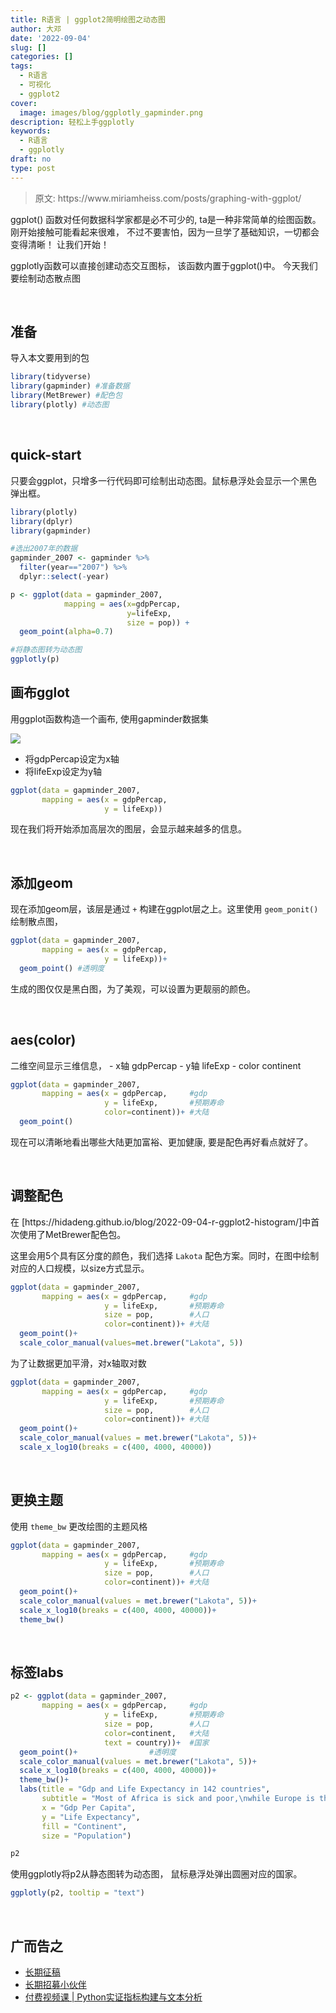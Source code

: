 ```yaml
---
title: R语言 | ggplot2简明绘图之动态图
author: 大邓
date: '2022-09-04'
slug: []
categories: []
tags:
  - R语言
  - 可视化
  - ggplot2
cover:
  image: images/blog/ggplotly_gapminder.png
description: 轻松上手ggplotly
keywords:
  - R语言
  - ggplotly
draft: no
type: post
---
```


> 原文: https://www.miriamheiss.com/posts/graphing-with-ggplot/


ggplot() 函数对任何数据科学家都是必不可少的, ta是一种非常简单的绘图函数。刚开始接触可能看起来很难， 不过不要害怕，因为一旦学了基础知识，一切都会变得清晰！ 让我们开始！

ggplotly函数可以直接创建动态交互图标， 该函数内置于ggplot()中。 今天我们要绘制动态散点图


<br>

## 准备

导入本文要用到的包

```r
library(tidyverse) 
library(gapminder) #准备数据
library(MetBrewer) #配色包
library(plotly) #动态图
```

<br>




## quick-start

只要会ggplot，只增多一行代码即可绘制出动态图。鼠标悬浮处会显示一个黑色弹出框。
```r
library(plotly)
library(dplyr)
library(gapminder)

#选出2007年的数据
gapminder_2007 <- gapminder %>% 
  filter(year=="2007") %>% 
  dplyr::select(-year)

p <- ggplot(data = gapminder_2007, 
            mapping = aes(x=gdpPercap, 
                          y=lifeExp, 
                          size = pop)) +
  geom_point(alpha=0.7)

#将静态图转为动态图
ggplotly(p)
```


## 画布gglot

用ggplot函数构造一个画布, 使用gapminder数据集

![](img/gapminder.png)

- 将gdpPercap设定为x轴
- 将lifeExp设定为y轴

```r
ggplot(data = gapminder_2007,
       mapping = aes(x = gdpPercap,
                     y = lifeExp))
```


现在我们将开始添加高层次的图层，会显示越来越多的信息。

<br>

## 添加geom

现在添加geom层，该层是通过 `+` 构建在ggplot层之上。这里使用 `geom_ponit()` 绘制散点图，

```r
ggplot(data = gapminder_2007,
       mapping = aes(x = gdpPercap,
                     y = lifeExp))+
  geom_point() #透明度
```

生成的图仅仅是黑白图，为了美观，可以设置为更靓丽的颜色。


<br>

## aes(color)

二维空间显示三维信息，
- x轴 gdpPercap
- y轴 lifeExp
- color continent


```r
ggplot(data = gapminder_2007,
       mapping = aes(x = gdpPercap,     #gdp
                     y = lifeExp,       #预期寿命
                     color=continent))+ #大陆
  geom_point() 
```

现在可以清晰地看出哪些大陆更加富裕、更加健康, 要是配色再好看点就好了。


<br>

## 调整配色

在 [https://hidadeng.github.io/blog/2022-09-04-r-ggplot2-histogram/]中首次使用了MetBrewer配色包。

这里会用5个具有区分度的颜色，我们选择 ``Lakota`` 配色方案。同时，在图中绘制对应的人口规模，以size方式显示。

```r
ggplot(data = gapminder_2007,
       mapping = aes(x = gdpPercap,     #gdp
                     y = lifeExp,       #预期寿命
                     size = pop,        #人口
                     color=continent))+ #大陆
  geom_point()+                
  scale_color_manual(values=met.brewer("Lakota", 5))
```

为了让数据更加平滑，对x轴取对数


```r
ggplot(data = gapminder_2007,
       mapping = aes(x = gdpPercap,     #gdp
                     y = lifeExp,       #预期寿命
                     size = pop,        #人口
                     color=continent))+ #大陆
  geom_point()+                
  scale_color_manual(values = met.brewer("Lakota", 5))+
  scale_x_log10(breaks = c(400, 4000, 40000))
```

<br>

## 更换主题

使用 ``theme_bw`` 更改绘图的主题风格

```r
ggplot(data = gapminder_2007,
       mapping = aes(x = gdpPercap,     #gdp
                     y = lifeExp,       #预期寿命
                     size = pop,        #人口
                     color=continent))+ #大陆
  geom_point()+                
  scale_color_manual(values = met.brewer("Lakota", 5))+
  scale_x_log10(breaks = c(400, 4000, 40000))+
  theme_bw()
```

<br>

## 标签labs

```r
p2 <- ggplot(data = gapminder_2007,
       mapping = aes(x = gdpPercap,     #gdp
                     y = lifeExp,       #预期寿命
                     size = pop,        #人口
                     color=continent,   #大陆
                     text = country))+  #国家
  geom_point()+                #透明度
  scale_color_manual(values = met.brewer("Lakota", 5))+
  scale_x_log10(breaks = c(400, 4000, 40000))+
  theme_bw()+
  labs(title = "Gdp and Life Expectancy in 142 countries",
       subtitle = "Most of Africa is sick and poor,\nwhile Europe is thriving and rich",
       x = "Gdp Per Capita",
       y = "Life Expectancy",
       fill = "Continent",
       size = "Population")

p2
```

使用ggplotly将p2从静态图转为动态图， 鼠标悬浮处弹出圆圈对应的国家。

```r
ggplotly(p2, tooltip = "text")
```


<br>

## 广而告之

-   [长期征稿](https://hidadeng.github.io/blog/call_for_paper/)
-   [长期招募小伙伴](https://hidadeng.github.io/blog/we_need_you/)
-   [付费视频课 \| Python实证指标构建与文本分析](https://hidadeng.github.io/blog/management_python_course/)
